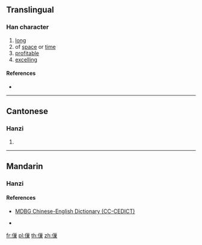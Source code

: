 ==Translingual==

===Han character===
{{Han char|rn=9|rad=人|as=11|sn=13|four=|canj=OVVD|ids=⿰亻巢}}

# [[long]]
# of [[space]] or [[time]]
# [[profitable]]
# [[excelling]]

====References====
* {{Han ref|kx=0115.130|hdz=10215.110|uh=347F|ud=13439}}

----

==Cantonese==

===Hanzi===
{{yue-hanzi|jyut=coek3, huk6, zau3, ziu6|y=cheuk3, huk6, jau3, jiu6}}

# {{defn|lang=yue|sort=人11}}

----

==Mandarin==

===Hanzi===
{{cmn-hanzi|pin=[[zhào]] ([[zhao4]]), [[tiáo]] ([[tiao2]])|wg=chao<sup>4</sup>, t'iao<sup>2</sup>}}

====References====
* [http://www.mdbg.net/chindict/chindict.php?page=worddict&wdrst=1&wdqb=%E3%91%BF MDBG Chinese-English Dictionary (CC-CEDICT)]

* {{defn|lang=cmn|sort=人11}}

[[fr:㑿]]
[[pl:㑿]]
[[th:㑿]]
[[zh:㑿]]
